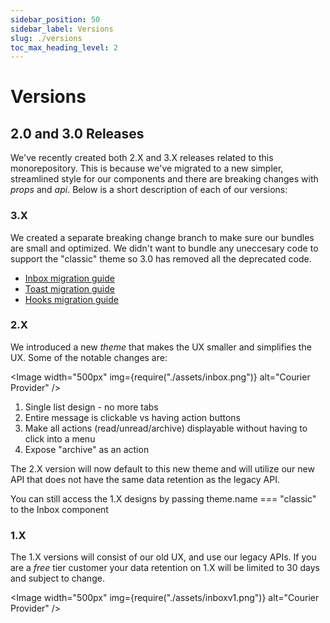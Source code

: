 ```yaml
---
sidebar_position: 50
sidebar_label: Versions
slug: ./versions
toc_max_heading_level: 2
---
```



# Versions

## 2.0 and 3.0 Releases

We've recently created both 2.X and 3.X releases related to this monorepository. This is because we've migrated to a new simpler, streamlined style for our components and there are breaking changes with _props_ and _api_. Below is a short description of each of our versions:

### 3.X

We created a separate breaking change branch to make sure our bundles are small and optimized. We didn't want to bundle any uneccesary code to support the "classic" theme so 3.0 has removed all the deprecated code.

- [Inbox migration guide](https://github.com/trycourier/courier-react/tree/main/packages/react-inbox/docs/0.overview.md)
- [Toast migration guide](https://github.com/trycourier/courier-react/tree/main/packages/react-toast/docs/0.overview.md)
- [Hooks migration guide](https://github.com/trycourier/courier-react/tree/main/packages/react-hooks/0.overview.md)

### 2.X

We introduced a new _theme_ that makes the UX smaller and simplifies the UX. Some of the notable changes are:

<Image width="500px" img={require("./assets/inbox.png")} alt="Courier Provider" />

1. Single list design - no more tabs
2. Entire message is clickable vs having action buttons
3. Make all actions (read/unread/archive) displayable without having to click into a menu
4. Expose "archive" as an action

The 2.X version will now default to this new theme and will utilize our new API that does not have the same data retention as the legacy API.

You can still access the 1.X designs by passing theme.name === "classic" to the Inbox component

### 1.X

The 1.X versions will consist of our old UX, and use our legacy APIs. If you are a _free_ tier customer your data retention on 1.X will be limited to 30 days and subject to change.

<Image width="500px" img={require("./assets/inboxv1.png")} alt="Courier Provider" />
